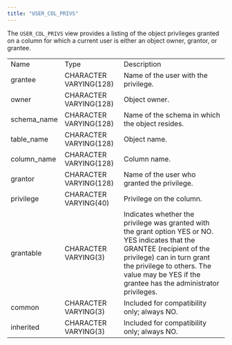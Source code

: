 ```yaml
---
title: "USER_COL_PRIVS"
---
```


<div id="user_col_privs" class="registered_link"></div>


The `USER_COL_PRIVS` view provides a listing of the object privileges granted on a column for which a current user is either an object owner, grantor, or grantee.

|              |                        |                                                                                                                                                                                                                                                           |
|--------------|------------------------|-----------------------------------------------------------------------------------------------------------------------------------------------------------------------------------------------------------------------------------------------------------|
| Name         | Type                   | Description                                                                                                                                                                                                                                               |
| grantee      | CHARACTER VARYING(128) | Name of the user with the privilege.                                                                                                                                                                                                                      |
| owner        | CHARACTER VARYING(128) | Object owner.                                                                                                                                                                                                                                             |
| schema\_name | CHARACTER VARYING(128) | Name of the schema in which the object resides.                                                                                                                                                                                                           |
| table\_name  | CHARACTER VARYING(128) | Object name.                                                                                                                                                                                                                                              |
| column\_name | CHARACTER VARYING(128) | Column name.                                                                                                                                                                                                                                              |
| grantor      | CHARACTER VARYING(128) | Name of the user who granted the privilege.                                                                                                                                                                                                               |
| privilege    | CHARACTER VARYING(40)  | Privilege on the column.                                                                                                                                                                                                                                  |
| grantable    | CHARACTER VARYING(3)   | Indicates whether the privilege was granted with the grant option YES or NO. YES indicates that the GRANTEE (recipient of the privilege) can in turn grant the privilege to others. The value may be YES if the grantee has the administrator privileges. |
| common       | CHARACTER VARYING(3)   | Included for compatibility only; always NO.                                                                                                                                                                                                               |
| inherited    | CHARACTER VARYING(3)   | Included for compatibility only; always NO.                                                                                                                                                                                                               |
